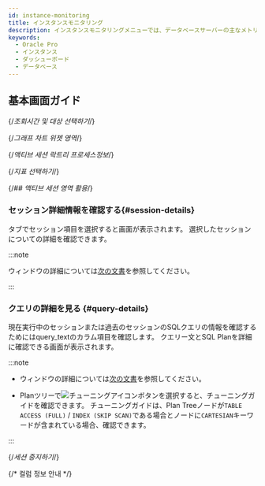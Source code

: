 ```yaml
---
id: instance-monitoring
title: インスタンスモニタリング
description: インスタンスモニタリングメニューでは、データベースサーバーの主なメトリクスに関する詳細情報をリアルタイムに確認できます。
keywords:
  - Oracle Pro
  - インスタンス
  - ダッシューボード
  - データベース
---
```



<Dbinstancemonitoringdesc />

## 基本画面ガイド

<ProdImg img='db-instance-monitoring.png' desc='インスタンスモニタリング' />

{/*조회시간 및 대상 선택하기*/}

<Dbv2instancemonitoringselect />

{/*그래프 차트 위젯 영역*/}

<Dbv2instancemonitoringwidget />

{/*액티브 세션 락트리 프로세스정보*/}

<Dbv2instancemonitoringactivesessiondesc />


<Dbdashboardactivesessiondesc />


<Dbdashboardlocktreedesc />


<Dbdashboradprocessinfodesc />


<Dbv2instancemonitoringactivesessionnote />

{/*지표 선택하기*/}

<Dbv2instancemonitoringselectmetrics />


<Dbv2instancemonitoringaddmetrics />


<Dbv2instancemonitoringchangemerics />


<Dbv2instancemonitoringdeletemetrics />


<Dbdashboradeditwidget />


<CustomWidget />


<Apmdashboardwidgetoptions />


<Dbv2instancemonitoringpreset />

{/*## 액티브 세션 영역 활용*/}

<Dbusingareaactivesession />


<Dbinstance2sqlstatic />

### セッション詳細情報を確認する{#session-details}

<Cmdname sid="active_sessions" className="uitext" />タブでセッション項目を選択すると<Cmdname sid="session_detail" className="uitext" />画面が表示されます。 選択したセッションについての詳細を確認できます。

<ImgLang img='db-session-details-info-oracle-pro.png' desc='セッション詳細情報' />

:::note

<Cmdname sid="session_detail" className="uitext" />ウィンドウの詳細については[次の文書](usage-ui#checksessioninfo)を参照してください。

:::

### クエリの詳細を見る {#query-details}

現在実行中のセッションまたは過去のセッションのSQLクエリの情報を確認するためには<UI>query_text</UI>のカラム項目を確認します。 クエリー文とSQL Planを詳細に確認できる<Cmdname sid="TTL06224" className="uitext" />画面が表示されます。

<ImgLang img="db-sql-details-new-oracle-pro.png" desc="SQL 상세" />

:::note

- <Cmdname sid="TTL06224" className="uitext" />ウィンドウの詳細については[次の文書](usage-ui#query-details)を参照してください。

- Planツリーで![チューニングアイコン](/img/ic-chat-red.svg)ボタンを選択すると、チューニングガイドを確認できます。 チューニングガイドは、Plan Treeノードが`TABLE ACCESS (FULL)` / `INDEX (SKIP SCAN)`である場合とノードに`CARTESIAN`キーワードが含まれている場合、確認できます。

:::


<Linkedprojects />

{/*세션 중지하기*/}

<Dbv2instancemonitoringkiilsession />


<Dbfoldingactivesessiontable />


<Dbv2dataeditcolumn level={3} />


<Dbtabledatafiltering level={3} />

{/* 컬럼 정보 안내 */}

<Oraclecolumn level={3} />
